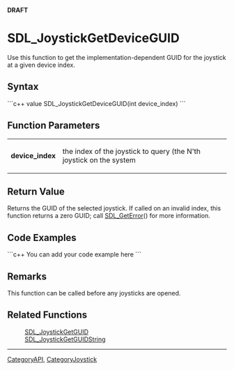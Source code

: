 <!-- pragma section-numbers off -->
<!-- pragma camelcase off -->
'''DRAFT'''

<!-- #*^*^*^*^*See http://wiki.libsdl.org/moin.cgi/SGFunctions for details on editing this page*^*^*^*^* -->


= SDL_JoystickGetDeviceGUID =
Use this function to get the implementation-dependent GUID for the joystick at a given device index.



== Syntax ==
```c++
value SDL_JoystickGetDeviceGUID(int device_index)
```


== Function Parameters ==
{|
|'''device_index'''
|the index of the joystick to query (the N'th joystick on the system
|}


== Return Value ==
Returns the GUID of the selected joystick.  If called on an invalid index, this function returns a zero GUID; call [[SDL_GetError]]() for more information.


== Code Examples ==
```c++
You can add your code example here
```


== Remarks ==
This function can be called before any joysticks are opened.


== Related Functions ==
:[[SDL_JoystickGetGUID]]
:[[SDL_JoystickGetGUIDString]]

----
[[CategoryAPI]], [[CategoryJoystick]]
